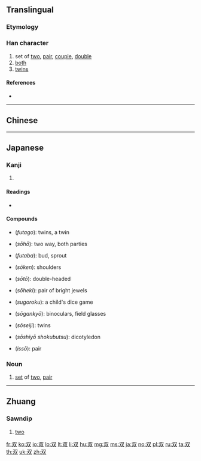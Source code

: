 {{also|雙}}
==Translingual==
{{stroke order}}

===Etymology===

{{Han simp|雙}}

===Han character===
{{Han char|rn=29|rad=又|as=02|sn=4|four=77440|canj=EE,XEE|ids=⿰又又}}

# set of [[two]], [[pair]], [[couple]], [[double]]
# [[both]]
# [[twins]]

====References====
* {{Han ref|kx=0165.170|dkj=03125|dj=0375.020|hdz=10393.090|uh=53CC|ud=21452}}

----

==Chinese==
{{zh-see|雙}}

----

==Japanese==

===Kanji===
{{ja-kanji|grade=c|rs=又02|style=s|kyu=雙}}

# {{defn|lang=ja|sort=又02}}

====Readings====
* {{ja-readings|goon=[[そう]] (''sō'')|kanon=[[そう]] (''sō'')|kun=[[ふた]] (''futa''), [[ふたつ]] (''futatsu''), [[たぐい]] (''tagui''), [[ならぶ]] (''narabu'')|nanori=[[なみ]] (''nami''), [[ふ]] (''fu''), [[もろ]] (''moro'')}}

====Compounds====
{{top2}}
* {{ja-l|双子}} (''futago''): twins, a twin
* {{ja-l|双方}} (''sōhō''): two way, both parties
* {{ja-l|双葉}} (''futaba''): bud, sprout
* {{ja-l|双肩}} (''sōken''): shoulders
* {{ja-l|双頭}} (''sōtō''): double-headed
* {{ja-l|双璧}} (''sōheki''): pair of bright jewels
{{mid2}}
* {{ja-l|双六}} (''sugoroku''): a child's dice game
* {{ja-l|双眼鏡}} (''sōgankyō''): binoculars, field glasses
* {{ja-l|双生児}} (''sōseiji''): twins
* {{ja-l|双子葉植物}} (''sōshiyō shokubutsu''): dicotyledon
* {{ja-l|一双}} (''issō''): pair
{{bottom}}

{{ja-kanjitab|ふた|yomi=k}}

===Noun===
{{ja-noun|ふた|kyu=雙}}

# [[set]] of [[two]], [[pair]]

----

==Zhuang==

===Sawndip===
{{head|za|Han characters|traditional form|雙|tr=[[song]]|sort=song}}

# [[two]]

[[fr:双]]
[[ko:双]]
[[io:双]]
[[lo:双]]
[[lt:双]]
[[li:双]]
[[hu:双]]
[[mg:双]]
[[ms:双]]
[[ja:双]]
[[no:双]]
[[pl:双]]
[[ru:双]]
[[ta:双]]
[[th:双]]
[[uk:双]]
[[zh:双]]